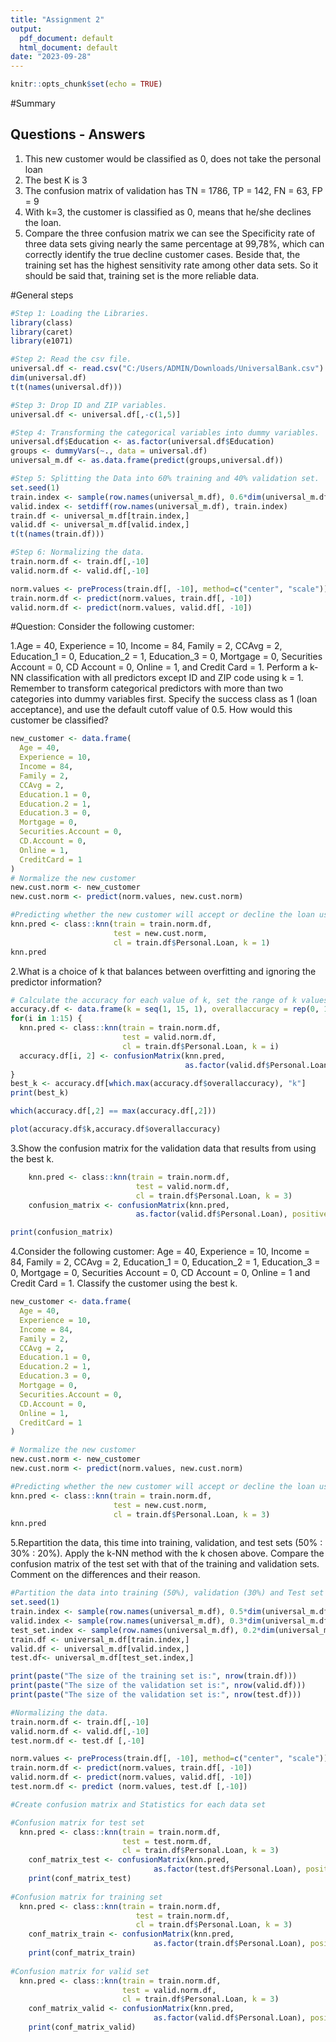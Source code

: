 ---
title: "Assignment 2"
output:
  pdf_document: default
  html_document: default
date: "2023-09-28"
---

```{r setup, include=FALSE}
knitr::opts_chunk$set(echo = TRUE)
```
#Summary

## Questions - Answers

1. This new customer would be classified as 0, does not take the personal loan
2. The best K is 3
3. The confusion matrix of validation has TN = 1786, TP = 142, FN = 63, FP = 9
4. With k=3, the customer is classified as 0, means that he/she declines the loan.
5. Compare the three confusion matrix we can see the Specificity rate of three data sets giving nearly the same percentage at 99,78%, which can correctly identify the true decline customer cases. Beside that, the training set has the highest sensitivity rate among other data sets. So it should be said that, training set is the more reliable data. 

#General steps
```{r}
#Step 1: Loading the Libraries.
library(class)
library(caret)
library(e1071)

#Step 2: Read the csv file.
universal.df <- read.csv("C:/Users/ADMIN/Downloads/UniversalBank.csv")
dim(universal.df)
t(t(names(universal.df)))

#Step 3: Drop ID and ZIP variables.
universal.df <- universal.df[,-c(1,5)]

#Step 4: Transforming the categorical variables into dummy variables.
universal.df$Education <- as.factor(universal.df$Education)
groups <- dummyVars(~., data = universal.df) 
universal_m.df <- as.data.frame(predict(groups,universal.df))
```
```{r}
#Step 5: Splitting the Data into 60% training and 40% validation set. 
set.seed(1) 
train.index <- sample(row.names(universal_m.df), 0.6*dim(universal_m.df)[1])
valid.index <- setdiff(row.names(universal_m.df), train.index)  
train.df <- universal_m.df[train.index,]
valid.df <- universal_m.df[valid.index,]
t(t(names(train.df)))

#Step 6: Normalizing the data.
train.norm.df <- train.df[,-10] 
valid.norm.df <- valid.df[,-10]

norm.values <- preProcess(train.df[, -10], method=c("center", "scale"))
train.norm.df <- predict(norm.values, train.df[, -10])
valid.norm.df <- predict(norm.values, valid.df[, -10])
```

#Question:
Consider the following customer:

1.Age = 40, Experience = 10, Income = 84, Family = 2, CCAvg = 2, Education_1 = 0, Education_2 = 1, Education_3 = 0, Mortgage = 0, Securities Account = 0, CD Account = 0, Online = 1, and Credit Card = 1. Perform a k-NN classification with all predictors except ID and ZIP code using k = 1. Remember to transform categorical predictors with more than two categories into dummy variables first. Specify the success class as 1 (loan acceptance), and use the default cutoff value of 0.5. How would this customer be classified?
```{r}
new_customer <- data.frame(
  Age = 40,
  Experience = 10,
  Income = 84,
  Family = 2,
  CCAvg = 2,
  Education.1 = 0,
  Education.2 = 1,
  Education.3 = 0,
  Mortgage = 0,
  Securities.Account = 0,
  CD.Account = 0,
  Online = 1,
  CreditCard = 1
)
# Normalize the new customer
new.cust.norm <- new_customer
new.cust.norm <- predict(norm.values, new.cust.norm)

#Predicting whether the new customer will accept or decline the loan using kNN as k=1.
knn.pred <- class::knn(train = train.norm.df, 
                       test = new.cust.norm, 
                       cl = train.df$Personal.Loan, k = 1)
knn.pred
```

2.What is a choice of k that balances between overfitting and ignoring the predictor
information?

```{r}
# Calculate the accuracy for each value of k, set the range of k values to consider
accuracy.df <- data.frame(k = seq(1, 15, 1), overallaccuracy = rep(0, 15))
for(i in 1:15) {
  knn.pred <- class::knn(train = train.norm.df, 
                         test = valid.norm.df, 
                         cl = train.df$Personal.Loan, k = i)
  accuracy.df[i, 2] <- confusionMatrix(knn.pred, 
                                       as.factor(valid.df$Personal.Loan),positive = "1")$overall[1]
}
best_k <- accuracy.df[which.max(accuracy.df$overallaccuracy), "k"]
print(best_k)

which(accuracy.df[,2] == max(accuracy.df[,2])) 

plot(accuracy.df$k,accuracy.df$overallaccuracy)
```

3.Show the confusion matrix for the validation data that results from using the best k.

```{r}

    knn.pred <- class::knn(train = train.norm.df, 
                            test = valid.norm.df, 
                            cl = train.df$Personal.Loan, k = 3)
    confusion_matrix <- confusionMatrix(knn.pred, 
                            as.factor(valid.df$Personal.Loan), positive = "1")

print(confusion_matrix)

```

4.Consider the following customer: Age = 40, Experience = 10, Income = 84, Family = 2, CCAvg = 2, Education_1 = 0, Education_2 = 1, Education_3 = 0, Mortgage = 0, Securities Account = 0, CD Account = 0, Online = 1 and Credit Card = 1. Classify the customer using the best k.
```{r}
new_customer <- data.frame(
  Age = 40,
  Experience = 10,
  Income = 84,
  Family = 2,
  CCAvg = 2,
  Education.1 = 0,
  Education.2 = 1,
  Education.3 = 0,
  Mortgage = 0,
  Securities.Account = 0,
  CD.Account = 0,
  Online = 1,
  CreditCard = 1
)

# Normalize the new customer
new.cust.norm <- new_customer
new.cust.norm <- predict(norm.values, new.cust.norm)

#Predicting whether the new customer will accept or decline the loan using kNN as k= 3. 
knn.pred <- class::knn(train = train.norm.df, 
                       test = new.cust.norm, 
                       cl = train.df$Personal.Loan, k = 3)
knn.pred

```


5.Repartition the data, this time into training, validation, and test sets (50% : 30% : 20%). Apply
the k-NN method with the k chosen above. Compare the confusion matrix of the test set
with that of the training and validation sets. Comment on the differences and their reason.

```{r}
#Partition the data into training (50%), validation (30%) and Test set (20%)
set.seed(1) 
train.index <- sample(row.names(universal_m.df), 0.5*dim(universal_m.df)[1])
valid.index <- sample(row.names(universal_m.df), 0.3*dim(universal_m.df)[1])
test_set.index <- sample(row.names(universal_m.df), 0.2*dim(universal_m.df)[1])
train.df <- universal_m.df[train.index,]
valid.df <- universal_m.df[valid.index,]
test.df<- universal_m.df[test_set.index,]

print(paste("The size of the training set is:", nrow(train.df)))
print(paste("The size of the validation set is:", nrow(valid.df)))
print(paste("The size of the validation set is:", nrow(test.df)))

#Normalizing the data.
train.norm.df <- train.df[,-10]
valid.norm.df <- valid.df[,-10]
test.norm.df <- test.df [,-10]

norm.values <- preProcess(train.df[, -10], method=c("center", "scale"))
train.norm.df <- predict(norm.values, train.df[, -10])
valid.norm.df <- predict(norm.values, valid.df[, -10])
test.norm.df <- predict (norm.values, test.df [,-10])

#Create confusion matrix and Statistics for each data set

#Confusion matrix for test set
  knn.pred <- class::knn(train = train.norm.df, 
                         test = test.norm.df,
                         cl = train.df$Personal.Loan, k = 3)
    conf_matrix_test <- confusionMatrix(knn.pred, 
                                as.factor(test.df$Personal.Loan), positive = "1")
    print(conf_matrix_test)
    
#Confusion matrix for training set  
  knn.pred <- class::knn(train = train.norm.df, 
                            test = train.norm.df, 
                            cl = train.df$Personal.Loan, k = 3)
    conf_matrix_train <- confusionMatrix(knn.pred, 
                                as.factor(train.df$Personal.Loan), positive = "1")
    print(conf_matrix_train)
    
#Confusion matrix for valid set
  knn.pred <- class::knn(train = train.norm.df,
                         test = valid.norm.df,
                         cl = train.df$Personal.Loan, k = 3) 
    conf_matrix_valid <- confusionMatrix(knn.pred, 
                                as.factor(valid.df$Personal.Loan), positive = "1")
    print(conf_matrix_valid)
  
```
